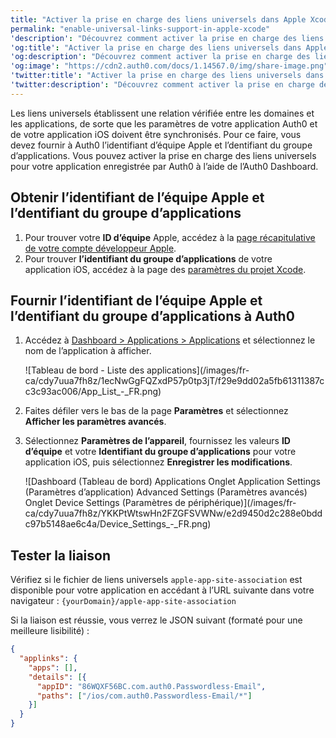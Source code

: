 ```yaml
---
title: "Activer la prise en charge des liens universels dans Apple Xcode"
permalink: "enable-universal-links-support-in-apple-xcode"
'description': "Découvrez comment activer la prise en charge des liens universels pour votre application Auth0 dans Apple Xcode à l’aide de l’Auth0 Dashboard."
'og:title': "Activer la prise en charge des liens universels dans Apple Xcode"
'og:description': "Découvrez comment activer la prise en charge des liens universels pour votre application Auth0 dans Apple Xcode à l’aide de l’Auth0 Dashboard."
'og:image': "https://cdn2.auth0.com/docs/1.14567.0/img/share-image.png"
'twitter:title': "Activer la prise en charge des liens universels dans Apple Xcode"
'twitter:description': "Découvrez comment activer la prise en charge des liens universels pour votre application Auth0 dans Apple Xcode à l’aide de l’Auth0 Dashboard."
---
```


Les liens universels établissent une relation vérifiée entre les domaines et les applications, de sorte que les paramètres de votre application Auth0 et de votre application iOS doivent être synchronisés. Pour ce faire, vous devez fournir à Auth0 l’identifiant d’équipe Apple et l’dentifiant du groupe d’applications. Vous pouvez activer la prise en charge des liens universels pour votre application enregistrée par Auth0 à l’aide de l’<Tooltip href="/docs/fr-ca/glossary?term=auth0-dashboard" tip="Auth0 Dashboard
Principal produit d’Auth0 pour configurer vos services." cta="Voir le glossaire">Auth0 Dashboard</Tooltip>.

## Obtenir l’identifiant de l’équipe Apple et l’dentifiant du groupe d’applications

1. Pour trouver votre **ID d’équipe** Apple, accédez à la [page récapitulative de votre compte développeur Apple](https://developer.apple.com/membercenter/index.action#accountSummary).
2. Pour trouver **l’identifiant du groupe d’applications** de votre application iOS, accédez à la page des [paramètres du projet Xcode](https://developer.apple.com/library/content/documentation/IDEs/Conceptual/AppDistributionGuide/ConfiguringYourApp/ConfiguringYourApp.html).

## Fournir l’identifiant de l’équipe Apple et l’dentifiant du groupe d’applications à Auth0

1. Accédez à [Dashboard > Applications > Applications](https://manage.auth0.com/#/clients) et sélectionnez le nom de l’application à afficher.

   <Frame>![Tableau de bord - Liste des applications](/images/fr-ca/cdy7uua7fh8z/1ecNwGgFQZxdP57p0tp3jT/f29e9dd02a5fb61311387cc3c93ac006/App_List_-_FR.png)</Frame>

2. Faites défiler vers le bas de la page **Paramètres** et sélectionnez **Afficher les paramètres avancés**.
3. Sélectionnez **Paramètres de l’appareil**, fournissez les valeurs **ID d’équipe** et votre **Identifiant du groupe d’applications** pour votre application iOS, puis sélectionnez **Enregistrer les modifications**.

   <Frame>![Dashboard (Tableau de bord) Applications Onglet Application Settings (Paramètres d’application) Advanced Settings (Paramètres avancés) Onglet Device Settings (Paramètres de périphérique)](/images/fr-ca/cdy7uua7fh8z/YKKPtWtswHn2FZGFSVWNw/e2d9450d2c288e0bddc97b5148ae6c4a/Device_Settings_-_FR.png)</Frame>

## Tester la liaison

Vérifiez si le fichier de liens universels `apple-app-site-association` est disponible pour votre application en accédant à l’URL suivante dans votre navigateur : `{yourDomain}/apple-app-site-association`

Si la liaison est réussie, vous verrez le JSON suivant (formaté pour une meilleure lisibilité) :

```json lines
{
  "applinks": {
    "apps": [],
    "details": [{
      "appID": "86WQXF56BC.com.auth0.Passwordless-Email",
      "paths": ["/ios/com.auth0.Passwordless-Email/*"]
    }]
  }
}
```

